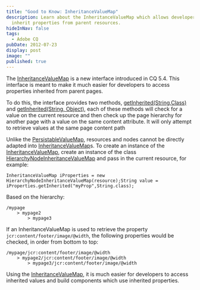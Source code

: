 ```yaml
---
title: "Good to Know: InheritanceValueMap"
description: Learn about the InheritanceValueMap which allows developers to
  inherit properties from parent resources.
hideInNav: false
tags:
  - Adobe CQ
pubDate: 2012-07-23
display: post
image: ""
published: true
---
```


The [InheritanceValueMap](http://dev.day.com/docs/en/cq/current/javadoc/com/day/cq/commons/inherit/InheritanceValueMap.html) is a new interface introduced in CQ 5.4\. This interface is meant to make it much easier for developers to access properties inherited from parent pages. 

To do this, the interface provides two methods, [getInherited(String,Class)](http://dev.day.com/docs/en/cq/current/javadoc/com/day/cq/commons/inherit/InheritanceValueMap.html#getInherited%28java.lang.String,%20java.lang.Class%29) and [getInherited(String, Object)](http://dev.day.com/docs/en/cq/current/javadoc/com/day/cq/commons/inherit/InheritanceValueMap.html#getInherited%28java.lang.String,%20T%29), each of these methods will check for a value on the current resource and then check up the page hierarchy for another page with a value on the same content attribute. It will only attempt to retrieve values at the same page content path

Unlike the [PersistableValueMap](http://sling.apache.org/apidocs/sling6/org/apache/sling/api/resource/PersistableValueMap.html), resources and nodes cannot be directly adapted into [InheritanceValueMap](http://dev.day.com/docs/en/cq/current/javadoc/com/day/cq/commons/inherit/InheritanceValueMap.html)s. To create an instance of the [InheritanceValueMap](http://dev.day.com/docs/en/cq/current/javadoc/com/day/cq/commons/inherit/InheritanceValueMap.html), create an instance of the class [HierarchyNodeInheritanceValueMap](http://dev.day.com/docs/en/cq/current/javadoc/com/day/cq/commons/inherit/HierarchyNodeInheritanceValueMap.html) and pass in the current resource, for example:

```
InheritanceValueMap iProperties = new HierarchyNodeInheritanceValueMap(resource);String value = iProperties.getInherited("myProp",String.class);

```

Based on the hierarchy:

```
/mypage
    > mypage2
        > mypage3

```

If an InheritanceValueMap is used to retrieve the property `jcr:content/footer/image/@width`, the following properties would be checked, in order from bottom to top:

```
/mypage/jcr:content/footer/image/@width
    > mypage2/jcr:content/footer/image/@width
        > mypage3/jcr:content/footer/image/@width

```

Using the [InheritanceValueMap](http://dev.day.com/docs/en/cq/current/javadoc/com/day/cq/commons/inherit/InheritanceValueMap.html), it is much easier for developers to access inherited values and build components which use inherited properties.
